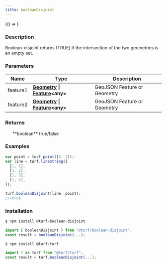 ```yaml
---
title: booleanDisjoint
---
```



<!-- Expose turf as global var for experimenting in the browser console -->

<BrowserOnly>{() => <WindowTurfGlobal turf={turf} />}</BrowserOnly>

### Description

Boolean-disjoint returns (TRUE) if the intersection of the two geometries is an empty set.

### Parameters

| Name     | Type                                                                                                                                 | Description                 |
| -------- | ------------------------------------------------------------------------------------------------------------------------------------ | --------------------------- |
| feature1 | **[Geometry](https://tools.ietf.org/html/rfc7946#section-3.1) \| [Feature](https://tools.ietf.org/html/rfc7946#section-3.2)\<any\>** | GeoJSON Feature or Geometry |
| feature2 | **[Geometry](https://tools.ietf.org/html/rfc7946#section-3.1) \| [Feature](https://tools.ietf.org/html/rfc7946#section-3.2)\<any\>** | GeoJSON Feature or Geometry |

### Returns

<ul>
  **boolean** true/false

</ul>

### Examples

```javascript
var point = turf.point([2, 2]);
var line = turf.lineString([
  [1, 1],
  [1, 2],
  [1, 3],
  [1, 4],
]);

turf.booleanDisjoint(line, point);
//=true
```

### Installation

```javascript
$ npm install @turf/boolean-disjoint

import { booleanDisjoint } from "@turf/boolean-disjoint";
const result = booleanDisjoint(...);
```

```javascript
$ npm install @turf/turf

import * as turf from "@turf/turf";
const result = turf.booleanDisjoint(...);
```
